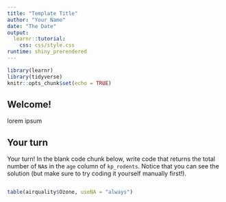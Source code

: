 ```yaml
---
title: "Template Title"
author: "Your Name"
date: "The Date"
output: 
  learnr::tutorial:
    css: css/style.css
runtime: shiny_prerendered
---
```


```r
library(learnr)
library(tidyverse)
knitr::opts_chunk$set(echo = TRUE)
```

## Welcome!

lorem ipsum

## Your turn
Your turn! In the blank code chunk below, write code that returns the total number of `NA`s in the `age` column of `kp_rodents`. Notice that you can see the solution (but make sure to try coding it yourself manually first!). 

```r
```

```r
table(airquality$Ozone, useNA = "always")
```
